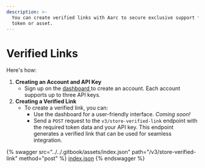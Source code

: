 ```yaml
---
description: >-
  You can create verified links with Aarc to secure exclusive support for your
  token or asset.
---
```


# Verified Links

Here's how:

1. **Creating an Account and API Key**
   * Sign up on the [dashboard ](https://dashboard.aarc.xyz/signup)to create an account. Each account supports up to three API keys.
2. **Creating a Verified Link**
   * To create a verified link, you can:
     * Use the dashboard for a user-friendly interface. _Coming soon!_
     * Send a `POST` request to the `v3/store-verified-link` endpoint with the required token data and your API key. This endpoint generates a verified link that can be used for seamless integration.

{% swagger src="../../.gitbook/assets/index.json" path="/v3/store-verified-link" method="post" %}
[index.json](../../.gitbook/assets/index.json)
{% endswagger %}

